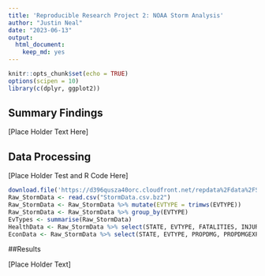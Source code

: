 ```yaml
---
title: 'Reproducible Research Project 2: NOAA Storm Analysis'
author: "Justin Neal"
date: "2023-06-13"
output: 
  html_document: 
    keep_md: yes
---
```


```r
knitr::opts_chunk$set(echo = TRUE)
options(scipen = 10)
library(c(dplyr, ggplot2))
```

## Summary Findings

[Place Holder Text Here]

## Data Processing

[Place Holder Test and R Code Here]

```r
download.file('https://d396qusza40orc.cloudfront.net/repdata%2Fdata%2FStormData.csv.bz2','./StormData.csv.bz2')
Raw_StormData <- read.csv("StormData.csv.bz2")
Raw_StormData <- Raw_StormData %>% mutate(EVTYPE = trimws(EVTYPE))
Raw_StormData <- Raw_StormData %>% group_by(EVTYPE)
EvTypes <- summarise(Raw_StormData)
HealthData <- Raw_StormData %>% select(STATE, EVTYPE, FATALITIES, INJURIES)
EconData <- Raw_StormData %>% select(STATE, EVTYPE, PROPDMG, PROPDMGEXP, CROPDMG, CROPDMGEXP)
```

##Results

[Place Holder Text]
